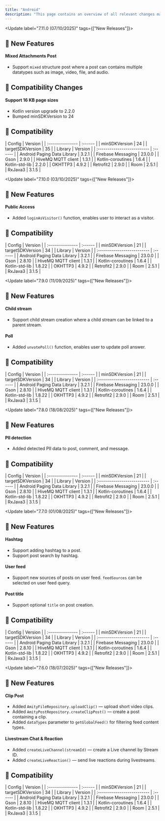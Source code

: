 ```yaml
---
title: "Android"
description: "This page contains an overview of all relevant changes made to the Android SDK"
---
```


<Update label="7.11.0  (07/10/2025)" tags={["New Releases"]}>
  ## 🚀 New Features

  #### Mixed Attachments Post

  - Support `mixed` structure post where a post can contains multiple datatypes such as image, video, file, and audio.

  ## 🚨 Compatibility Changes

  #### Support 16 KB page sizes

  - Kotlin version upgrade to 2.2.0
  - Bumped minSDKVersion to 24

  ## 🧩 Compatibility

  <AccordionGroup>
    <Accordion title="Android SDK" icon="gear">
      | Config           | Version |
      | :--------------- | :------ |
      | minSDKVersion    | 24      |
      | targetSDKVersion | 35      |
    </Accordion>
    <Accordion title="Dependencies" icon="book">
      | Library                     | Version |
      | :-------------------------- | :------ |
      | Android Paging Data Library | 3.2.1   |
      | Firebase Messaging          | 23.0.0  |
      | Gson                        | 2.9.0   |
      | HiveMQ MQTT client          | 1.3.1   |
      | Kotlin-coroutines           | 1.6.4   |
      | Kotlin-std-lib              | 2.2.0   |
      | OKHTTP3                     | 4.9.2   |
      | Retrofit2                   | 2.9.0   |
      | Room                        | 2.5.1   |
      | RxJava3                     | 3.1.5   |
    </Accordion>
  </AccordionGroup>
</Update>

<Update label="7.10.0  (03/10/2025)" tags={["New Releases"]}>
  ## 🚀 New Features

  #### Public Access

  - Added `loginAsVisitor()` function, enables user to interact as a visitor.

  ## 🧩 Compatibility

  <AccordionGroup>
    <Accordion title="Android SDK" icon="gear">
      | Config           | Version |
      | :--------------- | :------ |
      | minSDKVersion    | 21      |
      | targetSDKVersion | 34      |
    </Accordion>
    <Accordion title="Dependencies" icon="book">
      | Library                     | Version |
      | :-------------------------- | :------ |
      | Android Paging Data Library | 3.2.1   |
      | Firebase Messaging          | 23.0.0  |
      | Gson                        | 2.8.10  |
      | HiveMQ MQTT client          | 1.3.1   |
      | Kotlin-coroutines           | 1.6.4   |
      | Kotlin-std-lib              | 1.8.22  |
      | OKHTTP3                     | 4.9.2   |
      | Retrofit2                   | 2.9.0   |
      | Room                        | 2.5.1   |
      | RxJava3                     | 3.1.5   |
    </Accordion>
  </AccordionGroup>
</Update>

<Update label="7.9.0  (11/09/2025)" tags={["New Releases"]}>
  ## 🚀 New Features

  #### Child stream

  - Support child stream creation where a child stream can be linked to a parent stream.

  #### Poll

  - Added `unvotePoll()` function, enables user to update poll answer.

  ## 🧩 Compatibility

  <AccordionGroup>
    <Accordion title="Android SDK" icon="gear">
      | Config           | Version |
      | :--------------- | :------ |
      | minSDKVersion    | 21      |
      | targetSDKVersion | 34      |
    </Accordion>
    <Accordion title="Dependencies" icon="book">
      | Library                     | Version |
      | :-------------------------- | :------ |
      | Android Paging Data Library | 3.2.1   |
      | Firebase Messaging          | 23.0.0  |
      | Gson                        | 2.8.10  |
      | HiveMQ MQTT client          | 1.3.1   |
      | Kotlin-coroutines           | 1.6.4   |
      | Kotlin-std-lib              | 1.8.22  |
      | OKHTTP3                     | 4.9.2   |
      | Retrofit2                   | 2.9.0   |
      | Room                        | 2.5.1   |
      | RxJava3                     | 3.1.5   |
    </Accordion>
  </AccordionGroup>
</Update>

<Update label="7.8.0  (18/08/2025)" tags={["New Releases"]}>
  ## 🚀 New Features

  #### PII detection

  - Added detected PII data to post, comment, and message.

  ## 🧩 Compatibility

  <AccordionGroup>
    <Accordion title="Android SDK" icon="gear">
      | Config           | Version |
      | :--------------- | :------ |
      | minSDKVersion    | 21      |
      | targetSDKVersion | 34      |
    </Accordion>
    <Accordion title="Dependencies" icon="book">
      | Library                     | Version |
      | :-------------------------- | :------ |
      | Android Paging Data Library | 3.2.1   |
      | Firebase Messaging          | 23.0.0  |
      | Gson                        | 2.8.10  |
      | HiveMQ MQTT client          | 1.3.1   |
      | Kotlin-coroutines           | 1.6.4   |
      | Kotlin-std-lib              | 1.8.22  |
      | OKHTTP3                     | 4.9.2   |
      | Retrofit2                   | 2.9.0   |
      | Room                        | 2.5.1   |
      | RxJava3                     | 3.1.5   |
    </Accordion>
  </AccordionGroup>
</Update>

<Update label="7.7.0  (01/08/2025)" tags={["New Releases"]}>
  ## 🚀 New Features

  #### Hashtag

  - Support adding hashtag to a post.
  - Support post search by hashtag.

  #### User feed

  - Support new sources of posts on user feed. `feedSources` can be selected on user feed query.

  #### Post title

  - Support optional `title` on post creation.

  ## 🧩 Compatibility

  <AccordionGroup>
    <Accordion title="Android SDK" icon="gear">
      | Config           | Version |
      | :--------------- | :------ |
      | minSDKVersion    | 21      |
      | targetSDKVersion | 34      |
    </Accordion>
    <Accordion title="Dependencies" icon="book">
      | Library                     | Version |
      | :-------------------------- | :------ |
      | Android Paging Data Library | 3.2.1   |
      | Firebase Messaging          | 23.0.0  |
      | Gson                        | 2.8.10  |
      | HiveMQ MQTT client          | 1.3.1   |
      | Kotlin-coroutines           | 1.6.4   |
      | Kotlin-std-lib              | 1.8.22  |
      | OKHTTP3                     | 4.9.2   |
      | Retrofit2                   | 2.9.0   |
      | Room                        | 2.5.1   |
      | RxJava3                     | 3.1.5   |
    </Accordion>
  </AccordionGroup>
</Update>

<Update label="7.6.0  (18/07/2025)" tags={["New Releases"]}>
  ## 🚀 New Features

  #### Clip Post

  - Added `AmityFileRepository.uploadClip()` — upload short video clips.
  - Added `AmityPostRepository.createClipPost()` — create a post containing a clip.
  - Added `dataTypes` parameter to `getGlobalFeed()` for filtering feed content types.

  #### Livestream Chat & Reaction

  - Added `createLiveChannel(streamId)` — create a Live channel by Stream ID.
  - Added `createLiveReaction()` — send live reactions during livestreams.

  ## 🧩 Compatibility

  <AccordionGroup>
    <Accordion title="Android SDK" icon="gear">
      | Config           | Version |
      | :--------------- | :------ |
      | minSDKVersion    | 21      |
      | targetSDKVersion | 34      |
    </Accordion>
    <Accordion title="Dependencies" icon="book">
      | Library                     | Version |
      | :-------------------------- | :------ |
      | Android Paging Data Library | 3.2.1   |
      | Firebase Messaging          | 23.0.0  |
      | Gson                        | 2.8.10  |
      | HiveMQ MQTT client          | 1.3.1   |
      | Kotlin-coroutines           | 1.6.4   |
      | Kotlin-std-lib              | 1.8.22  |
      | OKHTTP3                     | 4.9.2   |
      | Retrofit2                   | 2.9.0   |
      | Room                        | 2.5.1   |
      | RxJava3                     | 3.1.5   |
    </Accordion>
  </AccordionGroup>
</Update>